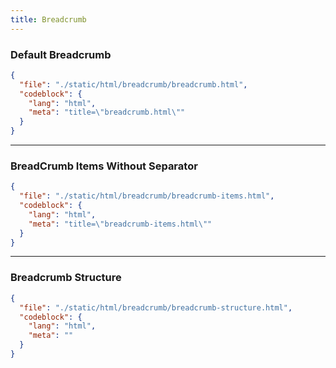 ```yaml
---
title: Breadcrumb
---
```


### Default Breadcrumb

<ComponentPreview src="/breadcrumb/breadcrumb" />

```json doc-gen:file
{
  "file": "./static/html/breadcrumb/breadcrumb.html",
  "codeblock": {
    "lang": "html",
    "meta": "title=\"breadcrumb.html\""
  }
}
```

---

### BreadCrumb Items Without Separator

<ComponentPreview src="/breadcrumb/breadcrumb-items" />

```json doc-gen:file
{
  "file": "./static/html/breadcrumb/breadcrumb-items.html",
  "codeblock": {
    "lang": "html",
    "meta": "title=\"breadcrumb-items.html\""
  }
}
```

---

### Breadcrumb Structure

```json doc-gen:file
{
  "file": "./static/html/breadcrumb/breadcrumb-structure.html",
  "codeblock": {
    "lang": "html",
    "meta": ""
  }
}
```